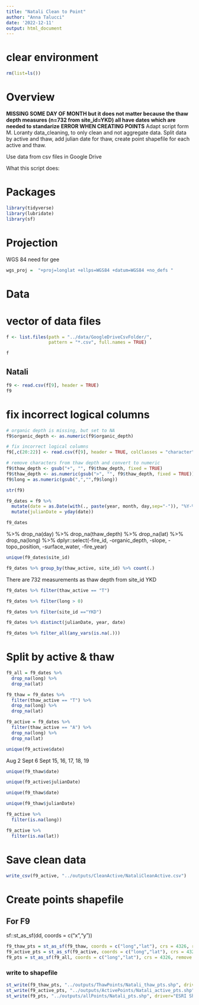 ```yaml
---
title: "Natali Clean to Point"
author: "Anna Talucci"
date: '2022-12-11'
output: html_document
---
```





# clear environment
```r
rm(list=ls())
```

# Overview
**MISSING SOME DAY OF MONTH but it does not matter because the thaw depth measures (n=732 from site_id=YKD) all have dates which are needed to standarize** **ERROR WHEN CREATING POINTS**
Adapt script form M. Loranty data_cleaning, to only clean and not aggregate data. Split data by active and thaw, add julian date for thaw, create point shapefile for each active and thaw.

Use data from csv files in Google Drive

What this script does:


# Packages

```r
library(tidyverse)
library(lubridate)
library(sf)
```
# Projection

WGS 84 need for gee
```r
wgs_proj =  "+proj=longlat +ellps=WGS84 +datum=WGS84 +no_defs "
```

# Data

# vector of data files
```r
f <- list.files(path = "../data/GoogleDriveCsvFolder/",
                pattern = "*.csv", full.names = TRUE)
```

```r
f
```



## Natali
```r
f9 <- read.csv(f[9], header = TRUE)
f9
```

# fix incorrect logical columns
```r
# organic depth is missing, but set to NA
f9$organic_depth <- as.numeric(f9$organic_depth)

# fix incorrect logical columns
f9[,c(20:22)] <- read.csv(f[9], header = TRUE, colClasses = "character")[,c(20:22)]

# remove characters from thaw depth and convert to numeric
f9$thaw_depth <- gsub("+", "", f9$thaw_depth, fixed = TRUE)
f9$thaw_depth <- as.numeric(gsub(">", "", f9$thaw_depth, fixed = TRUE))
f9$long = as.numeric(gsub(",","",f9$long))
```

```r
str(f9)
```

```r
f9_dates = f9 %>%
  mutate(date = as.Date(with(., paste(year, month, day,sep="-")), "%Y-%m-%d")) %>%
  mutate(julianDate = yday(date)) 

f9_dates
```
%>%
  drop_na(day) %>%
  drop_na(thaw_depth) %>%
  drop_na(lat) %>%
  drop_na(long) %>%
  dplyr::select(-fire_id, -organic_depth, -slope, -topo_position, -surface_water, -fire_year) 



```r
unique(f9_dates$site_id)
```
```r
f9_dates %>% group_by(thaw_active, site_id) %>% count(.)
```
There are 732 measurements as thaw depth from site_id YKD

```r
f9_dates %>% filter(thaw_active == "T")
```
```r
f9_dates %>% filter(long > 0)
```

```r
f9_dates %>% filter(site_id =="YKD")
```

```r
f9_dates %>% distinct(julianDate, year, date)
```
```r
f9_dates %>% filter_all(any_vars(is.na(.))) 
```

# Split by active & thaw
```r
f9_all = f9_dates %>% 
  drop_na(long) %>%
  drop_na(lat)

f9_thaw = f9_dates %>% 
  filter(thaw_active == "T") %>%
  drop_na(long) %>%
  drop_na(lat)

f9_active = f9_dates %>% 
  filter(thaw_active == "A") %>%
  drop_na(long) %>%
  drop_na(lat)
```

```r
unique(f9_active$date)
```
Aug 2
Sept 6
Sept 15, 16, 17, 18, 19

```r
unique(f9_thaw$date)
```

```r
unique(f9_active$julianDate)
```

```r
unique(f9_thaw$date)
```

```r
unique(f9_thaw$julianDate)
```

```r
f9_active %>% 
  filter(is.na(long))

f9_active %>% 
  filter(is.na(lat))
```

# Save clean data
```r
write_csv(f9_active, "../outputs/CleanActive/NataliCleanActive.csv")
```

# Create points shapefile

## For F9
sf::st_as_sf(dd, coords = c("x","y"))
```r
f9_thaw_pts = st_as_sf(f9_thaw, coords = c("long","lat"), crs = 4326, remove = FALSE)
f9_active_pts = st_as_sf(f9_active, coords = c("long","lat"), crs = 4326, remove = FALSE)
f9_pts = st_as_sf(f9_all, coords = c("long","lat"), crs = 4326, remove = FALSE)
```


### write to shapefile
```r
st_write(f9_thaw_pts, "../outputs/ThawPoints/Natali_thaw_pts.shp", driver="ESRI Shapefile")
st_write(f9_active_pts, "../outputs/ActivePoints/Natali_active_pts.shp", driver="ESRI Shapefile")
st_write(f9_pts, "../outputs/allPoints/Natali_pts.shp", driver="ESRI Shapefile")
```